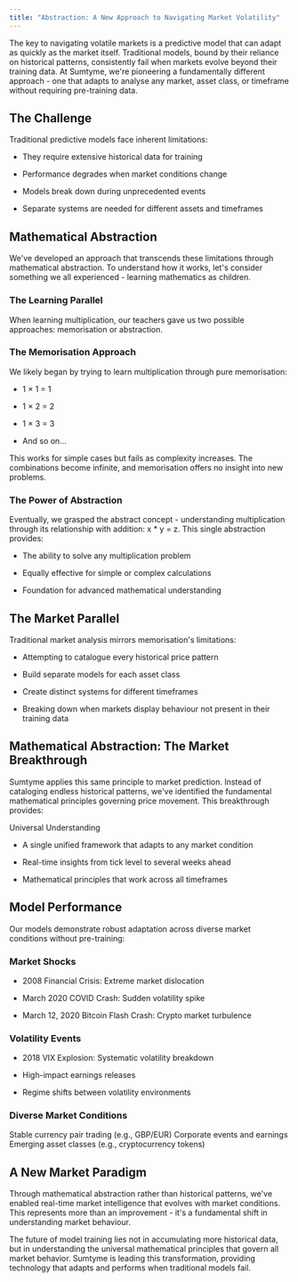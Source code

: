 ```yaml
---
title: "Abstraction: A New Approach to Navigating Market Volatility"
---
```


The key to navigating volatile markets is a predictive model that can adapt as quickly as the market itself. Traditional models, bound by their reliance on historical patterns, consistently fail when markets evolve beyond their training data. At Sumtyme, we're pioneering a fundamentally different approach - one that adapts to analyse any market, asset class, or timeframe without requiring pre-training data.

## The Challenge

Traditional predictive models face inherent limitations:

* They require extensive historical data for training

* Performance degrades when market conditions change

* Models break down during unprecedented events

* Separate systems are needed for different assets and timeframes

## Mathematical Abstraction

We've developed an approach that transcends these limitations through mathematical abstraction. To understand how it works, let's consider something we all experienced - learning mathematics as children.

### The Learning Parallel

When learning multiplication, our teachers gave us two possible approaches: memorisation or abstraction.

### The Memorisation Approach

We likely began by trying to learn multiplication through pure memorisation:

* 1 × 1 = 1

* 1 × 2 = 2

* 1 × 3 = 3

* And so on...

This works for simple cases but fails as complexity increases. The combinations become infinite, and memorisation offers no insight into new problems.

### The Power of Abstraction

Eventually, we grasped the abstract concept - understanding multiplication through its relationship with addition: x \* y = z. This single abstraction provides:

* The ability to solve any multiplication problem

* Equally effective for simple or complex calculations

* Foundation for advanced mathematical understanding

## The Market Parallel

Traditional market analysis mirrors memorisation's limitations:

* Attempting to catalogue every historical price pattern

* Build separate models for each asset class

* Create distinct systems for different timeframes

* Breaking down when markets display behaviour not present in their training data

## Mathematical Abstraction: The Market Breakthrough

Sumtyme applies this same principle to market prediction. Instead of cataloging endless historical patterns, we've identified the fundamental mathematical principles governing price movement. This breakthrough provides:

Universal Understanding

* A single unified framework that adapts to any market condition

* Real-time insights from tick level to several weeks ahead

* Mathematical principles that work across all timeframes

## Model Performance

Our models demonstrate robust adaptation across diverse market conditions without pre-training:

### Market Shocks

* 2008 Financial Crisis: Extreme market dislocation

* March 2020 COVID Crash: Sudden volatility spike

* March 12, 2020 Bitcoin Flash Crash: Crypto market turbulence

### Volatility Events

* 2018 VIX Explosion: Systematic volatility breakdown

* High-impact earnings releases

* Regime shifts between volatility environments

### Diverse Market Conditions

Stable currency pair trading (e.g., GBP/EUR)
Corporate events and earnings
Emerging asset classes (e.g., cryptocurrency tokens)

## A New Market Paradigm

Through mathematical abstraction rather than historical patterns, we've enabled real-time market intelligence that evolves with market conditions. This represents more than an improvement - it's a fundamental shift in understanding market behaviour.

The future of model training lies not in accumulating more historical data, but in understanding the universal mathematical principles that govern all market behavior. Sumtyme is leading this transformation, providing technology that adapts and performs when traditional models fail.